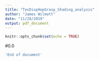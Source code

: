 ```yaml
---
title: "TexDispHapGrasp_Shading_analysis"
author: "James Wilmott"
date: "11/28/2019"
output: pdf_document
---
```


```r
knitr::opts_chunk$set(echo = TRUE)
```


#0.0





```r
'End of document'
```